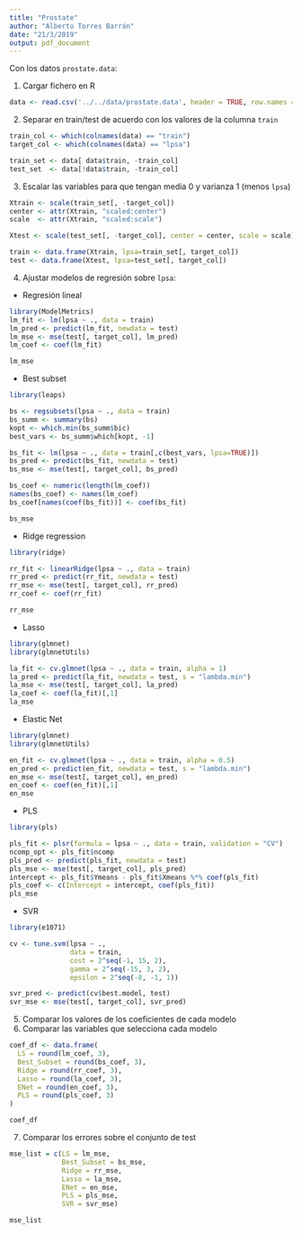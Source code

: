 ```yaml
---
title: "Prostate"
author: "Alberto Torres Barrán"
date: "21/3/2019"
output: pdf_document
---
```


Con los datos `prostate.data`:

1. Cargar fichero en R

```r
data <- read.csv('../../data/prostate.data', header = TRUE, row.names = 1)
```

2. Separar en train/test de acuerdo con los valores de la columna `train`

```r
train_col <- which(colnames(data) == "train")
target_col <- which(colnames(data) == "lpsa")

train_set <- data[ data$train, -train_col]
test_set  <- data[!data$train, -train_col]
```

3. Escalar las variables para que tengan media 0 y varianza 1 (menos `lpsa`)

```r
Xtrain <- scale(train_set[, -target_col])
center <- attr(Xtrain, "scaled:center")
scale  <- attr(Xtrain, "scaled:scale")

Xtest <- scale(test_set[, -target_col], center = center, scale = scale)
```

```r
train <- data.frame(Xtrain, lpsa=train_set[, target_col])
test <- data.frame(Xtest, lpsa=test_set[, target_col])
```

4. Ajustar modelos de regresión sobre `lpsa`:
    
  * Regresión lineal
  
```r
library(ModelMetrics)
lm_fit <- lm(lpsa ~ ., data = train)
lm_pred <- predict(lm_fit, newdata = test)
lm_mse <- mse(test[, target_col], lm_pred)
lm_coef <- coef(lm_fit)

lm_mse
```

  * Best subset
  
```r
library(leaps)

bs <- regsubsets(lpsa ~ ., data = train)
bs_summ <- summary(bs)
kopt <- which.min(bs_summ$bic)
best_vars <- bs_summ$which[kopt, -1]

bs_fit <- lm(lpsa ~ ., data = train[,c(best_vars, lpsa=TRUE)])
bs_pred <- predict(bs_fit, newdata = test)
bs_mse <- mse(test[, target_col], bs_pred)

bs_coef <- numeric(length(lm_coef))
names(bs_coef) <- names(lm_coef)
bs_coef[names(coef(bs_fit))] <- coef(bs_fit)

bs_mse
```

  * Ridge regression
  
```r
library(ridge)

rr_fit <- linearRidge(lpsa ~ ., data = train)
rr_pred <- predict(rr_fit, newdata = test)
rr_mse <- mse(test[, target_col], rr_pred)
rr_coef <- coef(rr_fit)

rr_mse
```
  
  * Lasso
  
```r
library(glmnet)
library(glmnetUtils)

la_fit <- cv.glmnet(lpsa ~ ., data = train, alpha = 1)
la_pred <- predict(la_fit, newdata = test, s = "lambda.min")
la_mse <- mse(test[, target_col], la_pred)
la_coef <- coef(la_fit)[,1]
la_mse
```

  * Elastic Net
  
```r
library(glmnet)
library(glmnetUtils)

en_fit <- cv.glmnet(lpsa ~ ., data = train, alpha = 0.5)
en_pred <- predict(en_fit, newdata = test, s = "lambda.min")
en_mse <- mse(test[, target_col], en_pred)
en_coef <- coef(en_fit)[,1]
en_mse
```

  * PLS
  
```r
library(pls)

pls_fit <- plsr(formula = lpsa ~ ., data = train, validation = "CV")
ncomp_opt <- pls_fit$ncomp
pls_pred <- predict(pls_fit, newdata = test)
pls_mse <- mse(test[, target_col], pls_pred)
intercept <- pls_fit$Ymeans - pls_fit$Xmeans %*% coef(pls_fit)
pls_coef <- c(Intercept = intercept, coef(pls_fit))
pls_mse
```
  
  * SVR
  
```r
library(e1071)

cv <- tune.svm(lpsa ~ ., 
               data = train, 
               cost = 2^seq(-1, 15, 2),
               gamma = 2^seq(-15, 3, 2),
               epsilon = 2^seq(-8, -1, 1))
```

```r
svr_pred <- predict(cv$best.model, test)
svr_mse <- mse(test[, target_col], svr_pred)
```

5. Comparar los valores de los coeficientes de cada modelo
6. Comparar las variables que selecciona cada modelo

```r
coef_df <- data.frame(
  LS = round(lm_coef, 3),
  Best_Subset = round(bs_coef, 3),
  Ridge = round(rr_coef, 3),
  Lasso = round(la_coef, 3),
  ENet = round(en_coef, 3),
  PLS = round(pls_coef, 3)
)

coef_df
```

7. Comparar los errores sobre el conjunto de test

```r
mse_list = c(LS = lm_mse, 
             Best_Subset = bs_mse,
             Ridge = rr_mse,
             Lasso = la_mse,
             ENet = en_mse,
             PLS = pls_mse,
             SVR = svr_mse)

mse_list
```

